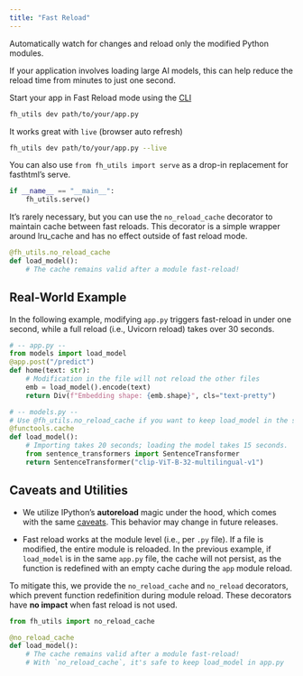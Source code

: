 ```yaml
---
title: "Fast Reload"
---
```


Automatically watch for changes and reload only the modified Python modules.

::: {.callout-tip}
If your application involves loading large AI models, this can help reduce the reload time from minutes to just one second.
:::

Start your app in Fast Reload mode using the [CLI](/cli.html)

```bash
fh_utils dev path/to/your/app.py
```

It works great with `live` (browser auto refresh)

```bash
fh_utils dev path/to/your/app.py --live
```

You can also use `from fh_utils import serve` as a drop-in replacement for fasthtml's serve.

```python
if __name__ == "__main__":
    fh_utils.serve()
```

It’s rarely necessary, but you can use the `no_reload_cache` decorator to maintain cache between fast reloads. This decorator is a simple wrapper around lru_cache and has no effect outside of fast reload mode.

```python
@fh_utils.no_reload_cache
def load_model():
    # The cache remains valid after a module fast-reload!
```

## Real-World Example

In the following example, modifying `app.py` triggers fast-reload in under one second, while a full reload (i.e., Uvicorn reload) takes over 30 seconds.

```python
# -- app.py --
from models import load_model
@app.post("/predict")
def home(text: str):
    # Modification in the file will not reload the other files
    emb = load_model().encode(text)
    return Div(f"Embedding shape: {emb.shape}", cls="text-pretty")

# -- models.py --
# Use @fh_utils.no_reload_cache if you want to keep load_model in the same app.py module
@functools.cache
def load_model():
    # Importing takes 20 seconds; loading the model takes 15 seconds.
    from sentence_transformers import SentenceTransformer
    return SentenceTransformer("clip-ViT-B-32-multilingual-v1")
```

## Caveats and Utilities

- We utilize IPython's **autoreload** magic under the hood, which comes with the same [caveats](https://ipython.readthedocs.io/en/stable/config/extensions/autoreload.html#caveats). This behavior may change in future releases.

- Fast reload works at the module level (i.e., per `.py` file). If a file is modified, the entire module is reloaded. In the previous example, if `load_model` is in the same `app.py` file, the cache will not persist, as the function is redefined with an empty cache during the `app` module reload.

To mitigate this, we provide the `no_reload_cache` and `no_reload` decorators, which prevent function redefinition during module reload. These decorators have **no impact** when fast reload is not used.

```python
from fh_utils import no_reload_cache

@no_reload_cache
def load_model():
    # The cache remains valid after a module fast-reload!
    # With `no_reload_cache`, it's safe to keep load_model in app.py
```

